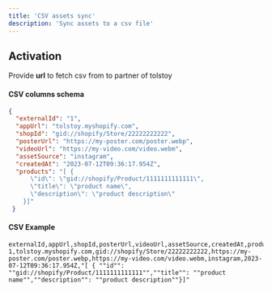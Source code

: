 ```yaml
---
title: 'CSV assets sync'
description: 'Sync assets to a csv file'
---
```


## Activation

Provide **url** to fetch csv from to partner of tolstoy

#### CSV columns schema

```json
{
  "externalId": "1",
  "appUrl": "tolstoy.myshopify.com",
  "shopId": "gid://shopify/Store/22222222222",
  "posterUrl": "https://my-poster.com/poster.webp",
  "videoUrl": "https://my-video.com/video.webm",
  "assetSource": "instagram",
  "createdAt": "2023-07-12T09:36:17.954Z",
  "products": "[ {
      \"id\": \"gid://shopify/Product/1111111111111\",
      \"title\": \"product name\",
      \"description\": \"product description\"
    }]"
 }
```

#### CSV Example

```csv
externalId,appUrl,shopId,posterUrl,videoUrl,assetSource,createdAt,products
1,tolstoy.myshopify.com,gid://shopify/Store/22222222222,https://my-poster.com/poster.webp,https://my-video.com/video.webm,instagram,2023-07-12T09:36:17.954Z,"[ { ""id"": ""gid://shopify/Product/1111111111111"",""title"": ""product name"",""description"": ""product description""}]"
```